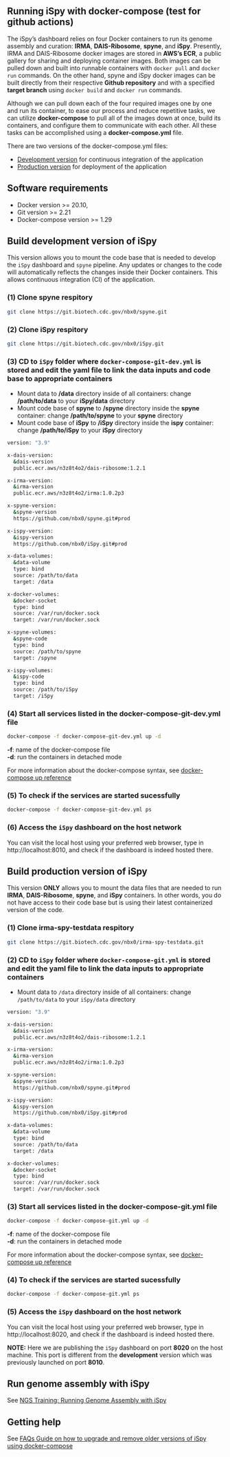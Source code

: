 
## Running iSpy with docker-compose (test for github actions)

The iSpy's dashboard relies on four Docker containers to run its genome assembly and curation: **IRMA**, **DAIS-Ribosome**, **spyne**, and **iSpy**. Presently, IRMA and DAIS-Ribosome docker images are stored in **AWS’s ECR**, a public gallery for sharing and deploying container images. Both images can be pulled down and built into runnable containers with ```docker pull``` and ```docker run``` commands. On the other hand, spyne and iSpy docker images can be built directly from their respective **Github repository** and with a specified **target branch** using ```docker build``` and ```docker run``` commands.

Although we can pull down each of the four required images one by one and run its container, to ease our process and reduce repetitive tasks, we can utilize **docker-compose** to pull all of the images down at once, build its containers, and configure them to communicate with each other. All these tasks can be accomplished using a **docker-compose.yml** file.

There are two versions of the docker-compose.yml files:

- [Development version](#build-development-version-of-ispy) for continuous integration of the application
- [Production version](#build-production-version-of-ispy) for deployment of the application

## Software requirements

- Docker version >= 20.10,
- Git version >= 2.21
- Docker-compose version >= 1.29

## Build development version of iSpy

This version allows you to mount the code base that is needed to develop the `iSpy` dashboard and `spyne` pipeline. Any updates or changes to the code will automatically reflects the changes inside their Docker containers. This allows continuous integration (CI) of the application.

### (1) Clone spyne respitory

```bash
git clone https://git.biotech.cdc.gov/nbx0/spyne.git
``` 

### (2) Clone iSpy respitory

```bash
git clone https://git.biotech.cdc.gov/nbx0/iSpy.git
``` 

### (3) CD to `iSpy` folder where `docker-compose-git-dev.yml` is stored and edit the yaml file to link the data inputs and code base to appropriate containers

- Mount data to **/data** directory inside of all containers: change **/path/to/data** to your **iSpy/data** directory
- Mount code base of **spyne** to **/spyne** directory inside the **spyne** container: change **/path/to/spyne** to your **spyne** directory
- Mount code base of **iSpy** to **/iSpy** directory inside the **ispy** container: change **/path/to/iSpy** to your **iSpy** directory

```bash
version: "3.9"

x-dais-version:
  &dais-version 
  public.ecr.aws/n3z8t4o2/dais-ribosome:1.2.1

x-irma-version:
  &irma-version 
  public.ecr.aws/n3z8t4o2/irma:1.0.2p3

x-spyne-version:
  &spyne-version 
  https://github.com/nbx0/spyne.git#prod

x-ispy-version:
  &ispy-version 
  https://github.com/nbx0/iSpy.git#prod 

x-data-volumes:
  &data-volume
  type: bind
  source: /path/to/data
  target: /data

x-docker-volumes:
  &docker-socket
  type: bind
  source: /var/run/docker.sock 
  target: /var/run/docker.sock 

x-spyne-volumes:
  &spyne-code
  type: bind
  source: /path/to/spyne
  target: /spyne 

x-ispy-volumes:
  &ispy-code
  type: bind
  source: /path/to/iSpy
  target: /iSpy
```

### (4) Start all services listed in the docker-compose-git-dev.yml file

```bash
docker-compose -f docker-compose-git-dev.yml up -d 
```

**-f**: name of the docker-compose file <br>
**-d**: run the containers in detached mode <br>

For more information about the docker-compose syntax, see [docker-compose up reference](https://docs.docker.com/engine/reference/commandline/compose_up/)

### (5) To check if the services are started sucessfully

```bash
docker-compose -f docker-compose-git-dev.yml ps

```

### (6) Access the `iSpy` dashboard on the host network

You can visit the local host using your preferred web browser, type in http://localhost:8010, and check if the dashboard is indeed hosted there.


## Build production version of iSpy

This version **ONLY** allows you to mount the data files that are needed to run **IRMA**, **DAIS-Ribosome**, **spyne**, and **iSpy** containers. In other words, you do not have access to their code base but is using their latest containerized version of the code.


### (1) Clone irma-spy-testdata respitory

```bash
git clone https://git.biotech.cdc.gov/nbx0/irma-spy-testdata.git
```

### (2) CD to `iSpy` folder where `docker-compose-git.yml` is stored and edit the yaml file to link the data inputs to appropriate containers

- Mount data to `/data` directory inside of all containers: change `/path/to/data` to your `iSpy/data` directory

```bash
version: "3.9"

x-dais-version:
  &dais-version 
  public.ecr.aws/n3z8t4o2/dais-ribosome:1.2.1

x-irma-version:
  &irma-version 
  public.ecr.aws/n3z8t4o2/irma:1.0.2p3

x-spyne-version:
  &spyne-version 
  https://github.com/nbx0/spyne.git#prod

x-ispy-version:
  &ispy-version 
  https://github.com/nbx0/iSpy.git#prod 

x-data-volumes:
  &data-volume
  type: bind
  source: /path/to/data
  target: /data

x-docker-volumes:
  &docker-socket
  type: bind
  source: /var/run/docker.sock 
  target: /var/run/docker.sock 
```

### (3) Start all services listed in the docker-compose-git.yml file

```bash
docker-compose -f docker-compose-git.yml up -d 
```

**-f**: name of the docker-compose file <br>
**-d**: run the containers in detached mode <br>

For more information about the docker-compose syntax, see [docker-compose up reference](https://docs.docker.com/engine/reference/commandline/compose_up/)

### (4) To check if the services are started sucessfully

```bash
docker-compose -f docker-compose-git.yml ps

```

### (5) Access the `iSpy` dashboard on the host network

You can visit the local host using your preferred web browser, type in http://localhost:8020, and check if the dashboard is indeed hosted there.

**NOTE:** Here we are publishing the `iSpy` dashboard on port **8020** on the host machine. This port is different from the **development** version which was previously launched on port **8010**.

## Run genome assembly with iSpy

See [NGS Training: Running Genome Assembly with iSpy](running-ispy.html)

## Getting help

See [FAQs Guide on how to upgrade and remove older versions of iSpy using docker-compose](FAQs.html#how-to-start-restart-stop-or-remove-services-listed-in-docker-compose-yml)

